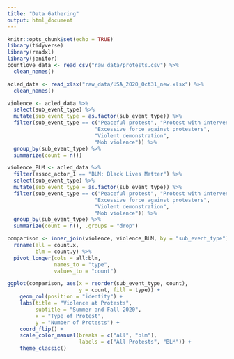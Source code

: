 ```yaml
---
title: "Data Gathering"
output: html_document
---
```


```r
knitr::opts_chunk$set(echo = TRUE)
library(tidyverse)
library(readxl)
library(janitor)
countlove_data <- read_csv("raw_data/protests.csv") %>%
  clean_names()
```

```r
acled_data <- read_xlsx("raw_data/USA_2020_Oct31_new.xlsx") %>%
  clean_names()
```

```r
violence <- acled_data %>%
  select(sub_event_type) %>%
  mutate(sub_event_type = as.factor(sub_event_type)) %>%
  filter(sub_event_type == c("Peaceful protest", "Protest with intervention",
                            "Excessive force against protesters",
                            "Violent demonstration",
                            "Mob violence")) %>%
  group_by(sub_event_type) %>%
  summarize(count = n())

violence_BLM <- acled_data %>%
  filter(assoc_actor_1 == "BLM: Black Lives Matter") %>%
  select(sub_event_type) %>%
  mutate(sub_event_type = as.factor(sub_event_type)) %>%
  filter(sub_event_type == c("Peaceful protest", "Protest with intervention",
                            "Excessive force against protesters",
                            "Violent demonstration",
                            "Mob violence")) %>%
  group_by(sub_event_type) %>%
  summarize(count = n(), .groups = "drop")

comparison <- inner_join(violence, violence_BLM, by = "sub_event_type") %>%
  rename(all = count.x,
         blm = count.y) %>%
  pivot_longer(cols = all:blm,
               names_to = "type",
               values_to = "count")

ggplot(comparison, aes(x = reorder(sub_event_type, count), 
                       y = count, fill = type)) +
    geom_col(position = "identity") + 
    labs(title = "Violence at Protests",
         subtitle = "Summer and Fall 2020",
         x = "Type of Protest",
         y = "Number of Protests") + 
    coord_flip() + 
    scale_color_manual(breaks = c("all", "blm"),
                       labels = c("All Protests", "BLM")) + 
    theme_classic()
  
```

